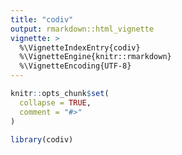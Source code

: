 ```yaml
---
title: "codiv"
output: rmarkdown::html_vignette
vignette: >
  %\VignetteIndexEntry{codiv}
  %\VignetteEngine{knitr::rmarkdown}
  %\VignetteEncoding{UTF-8}
---
```


```r
knitr::opts_chunk$set(
  collapse = TRUE,
  comment = "#>"
)
```

```r
library(codiv)
```


```r

```


```r

```


